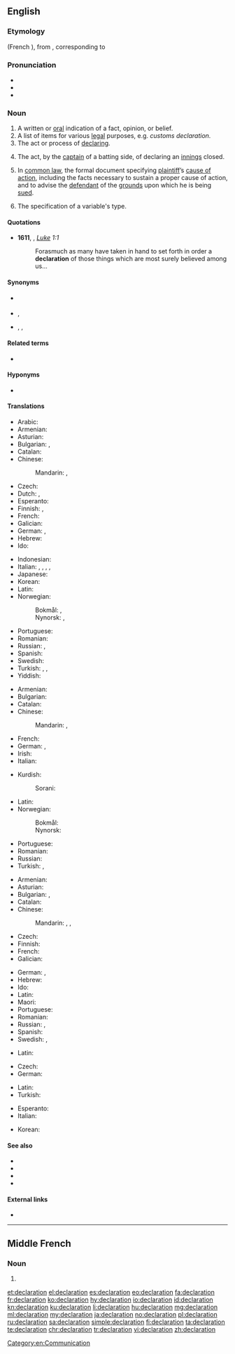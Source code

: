 {{also|déclaration}}
==English==

===Etymology===
{{etyl|fro|en}} {{m|fro|declaration}} (French {{m|fr|déclaration}}), from {{etyl|la|en}} {{m|la|declarationem}}, corresponding to {{suffix|declare|ation|lang=en}}

===Pronunciation===
* {{IPA|/ˌdɛkləˈɹeɪʃən/|lang=en}}
* {{audio|en-us-declaration.ogg|Audio (US)|lang=en}}
* {{rhymes|eɪʃən|lang=en}}
{{rfap|en}}

===Noun===
{{en-noun}}

# A written or [[oral]] indication of a fact, opinion, or belief.
# A list of items for various [[legal]] purposes, e.g. ''customs declaration.''
# The act or process of [[declare|declaring]].
# {{lb|en|cricket}} The act, by the [[captain]] of a batting side, of declaring an [[innings]] closed.
# {{lb|en|legal}} In [[common law]], the formal document specifying [[plaintiff]]’s [[cause of action]], including the facts necessary to sustain a proper cause of action, and to advise the [[defendant]] of the [[grounds]] upon which he is being [[sued]].
# {{lb|en|computing}} The specification of a variable's type.

====Quotations====
* '''1611''', {{w|King James Version of the Bible}}, ''[[s:Bible (King James)/Luke|Luke]] 1:1''
*: Forasmuch as many have taken in hand to set forth in order a '''declaration''' of those things which are most surely believed among us...

====Synonyms====
* {{sense|act or process of declaring}} {{l|en|notice}}
* {{sense|list of items for legal purposes}} {{l|en|notice}}, {{l|en|statement}}
* {{sense|written or oral indication}} {{l|en|avowal}}, {{l|en|notice}}, {{l|en|statement}}

====Related terms====
* {{l|en|declare}}

====Hyponyms====
* {{sense|computing}} {{l|en|forward declaration}}

====Translations====
{{trans-top|written or oral indication of a fact, opinion, or belief}}
* Arabic: {{t|ar|إِعْلَان|m}}
* Armenian: {{t+|hy|հայտարարություն}}
* Asturian: {{t|ast|declaración|f}}
* Bulgarian: {{t+|bg|заявление|n}}, {{t+|bg|декларация|f}}
* Catalan: {{t+|ca|declaració|f}}
* Chinese:
*: Mandarin: {{t+|cmn|聲明}}, {{t+|cmn|声明|tr=shēngmíng}}
* Czech: {{t|cs|prohlášení|n}}
* Dutch: {{t+|nl|verklaring|f}}, {{t+|nl|declaratie|f}}
* Esperanto: {{t|eo|deklaracio}}
* Finnish: {{t+|fi|julistus}}, {{t+|fi|tiedoksianto}}
* French: {{t+|fr|déclaration|f}}
* Galician: {{t+|gl|declaración|f}}
* German: {{t+|de|Erklärung|f}}, {{t+|de|Deklaration|f}}
* Hebrew: {{t|he|הצהרה|tr=hatzhara|f}}
* Ido: {{t+|io|deklaro}}
{{trans-mid}}
* Indonesian: {{t+|id|deklarasi}}
* Italian: {{t+|it|dichiarazione|f}}, {{t+|it|asserzione|f}}, {{t+|it|voto|m}}, {{t+|it|conferma|f}}, {{t+|it|enunciazione|f}}
* Japanese: {{t+|ja|宣言|tr=せんげん, sengen}}
* Korean: {{t+|ko|선언|tr=seoneon|sc=Kore}}
* Latin: {{t|la|fatum|n}}
* Norwegian:
*: Bokmål: {{t+|nb|erklæring|m|f}}, {{t+|nb|deklarasjon|m}}
*: Nynorsk: {{t|nn|erklæring|f}}, {{t|nn|deklarasjon|m}}
* Portuguese: {{t+|pt|declaração|f}}
* Romanian: {{t+|ro|declarație|f}}
* Russian: {{t+|ru|заявле́ние|n}}, {{t+|ru|деклара́ция|f}}
* Spanish: {{t+|es|declaración|f}}
* Swedish: {{t+|sv|tillkännagivande}}
* Turkish: {{t+|tr|açıklama}}, {{t+|tr|deklarasyon}}, {{t+|tr|bildiri}}
* Yiddish: {{t|yi|דעקלאַראַציע|f}}
{{trans-bottom}}

{{trans-top|list of items for various legal purposes}}
* Armenian: {{t+|hy|հայտարարագիր}}
* Bulgarian: {{t+|bg|декларация|f}}
* Catalan: {{t+|ca|declaració|f}}
* Chinese:
*: Mandarin: {{t+|cmn|報單}}, {{t+|cmn|报单|tr=bàodān}}
* French: {{t+|fr|déclaration|f}}
* German: {{t+|de|Erklärung|f}}, {{t+|de|Deklaration|f}}
* Irish: {{t|ga|dearbhú|m}}
* Italian: {{t+|it|elenco|m}}
{{trans-mid}}
* Kurdish:
*: Sorani: {{t|ku|به‌یان}}
* Latin: {{t|la|fatum|n}}
* Norwegian:
*: Bokmål: {{t+|nb|deklarasjon|m}}
*: Nynorsk: {{t|nn|deklarasjon|m}}
* Portuguese: {{t+|pt|declaração|f}}
* Romanian: {{t+|ro|declarație|f}}
* Russian: {{t+|ru|деклара́ция|f}}
* Turkish: {{t+|tr|beyanat}}, {{t+|tr|bildirge}}
{{trans-bottom}}

{{trans-top|act or process of declaring}}
* Armenian: {{t+|hy|հայտարարում}}
* Asturian: {{t|ast|declaración|f}}
* Bulgarian: {{t|bg|заявяване|n}}, {{t+|bg|деклариране|n}}
* Catalan: {{t+|ca|declaració|f}}
* Chinese:
*: Mandarin: {{t+|cmn|報單}}, {{t+|cmn|报单|tr=bàodān}}, {{t+|cmn|宣言|tr=xuānyán}}
* Czech: {{t|cs|vyhlášení|n}}
* Finnish: {{t+|fi|julistus}}
* French: {{t+|fr|déclaration|f}}
* Galician: {{t+|gl|declaración|f}}
{{trans-mid}}
* German: {{t+|de|Erklärung|f}}, {{t+|de|Deklaration|f}}
* Hebrew: {{t|he|הצהרה|tr=hatzhara|f}}
* Ido: {{t+|io|deklaro}}
* Latin: {{t|la|fatum|n}}
* Maori: {{t|mi|whakapuakanga}}
* Portuguese: {{t+|pt|declaração|f}}
* Romanian: {{t+|ro|declarare|f}}
* Russian: {{t+|ru|заявле́ние|n}}, {{t+|ru|объявле́ние|n}}
* Spanish: {{t+|es|declaración|f}}
* Swedish: {{t+|sv|förklara}}, {{t+|sv|deklarera}}
{{trans-bottom}}

{{trans-top|(cricket) act, by the captain of a batting side, of declaring an innings closed}}
{{trans-mid}}
* Latin: {{t|la|fatum|n}}
{{trans-bottom}}

{{trans-top|specification of a variables type}}
* Czech: {{t|cs|deklarace|f}}
* German: {{t+|de|Deklaration|f}}
{{trans-mid}}
* Latin: {{t|la|fatum|n}}
* Turkish: {{t|tr|açıklayıcı deyim}}
{{trans-bottom}}

{{checktrans-top}}
* Esperanto: {{t-check|eo|deklaro}}
* Italian: {{t-check|it|dichiarazione|f}}
{{trans-mid}}
* Korean: {{t-check|ko|선언}}
{{trans-bottom}}

====See also====
* {{l|en|complaint}}
* {{l|en|customs declaration}}
* {{l|en|statutory}}
* {{l|en|statutory declaration}}

====External links====
* {{projectlink|wikipedia}}

[[Category:en:Communication]]

----

==Middle French==

===Noun===
{{frm-noun|f}}

# {{l|en|declaration}}

[[et:declaration]]
[[el:declaration]]
[[es:declaration]]
[[eo:declaration]]
[[fa:declaration]]
[[fr:declaration]]
[[ko:declaration]]
[[hy:declaration]]
[[io:declaration]]
[[id:declaration]]
[[kn:declaration]]
[[ku:declaration]]
[[li:declaration]]
[[hu:declaration]]
[[mg:declaration]]
[[ml:declaration]]
[[my:declaration]]
[[ja:declaration]]
[[no:declaration]]
[[pl:declaration]]
[[ru:declaration]]
[[sa:declaration]]
[[simple:declaration]]
[[fi:declaration]]
[[ta:declaration]]
[[te:declaration]]
[[chr:declaration]]
[[tr:declaration]]
[[vi:declaration]]
[[zh:declaration]]